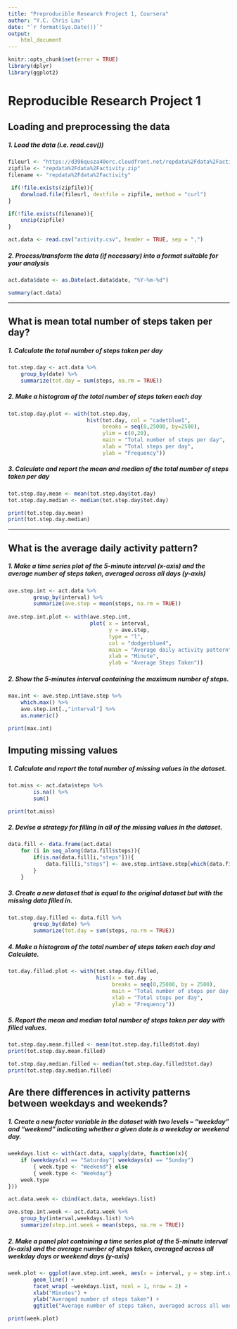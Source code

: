 ```yaml
---
title: "Preproducible Research Project 1, Coursera"
author: "Y.C. Chris Lau"
date: "`r format(Sys.Date())`"
output: 
    html_document
---
```


```r
knitr::opts_chunk$set(error = TRUE)
library(dplyr)
library(ggplot2)
```
# Reproducible Research Project 1

## Loading and preprocessing the data
##### 1. Load the data (i.e. read.csv())

```r
fileurl <- "https://d396qusza40orc.cloudfront.net/repdata%2Fdata%2Factivity.zip"
zipfile <- "repdata%2Fdata%2Factivity.zip"
filename <- "repdata%2Fdata%2Factivity"

 if(!file.exists(zipfile)){
    donwload.file(fileurl, destfile = zipfile, method = "curl")
}

if(!file.exists(filename)){
    unzip(zipfile)
}

act.data <- read.csv("activity.csv", header = TRUE, sep = ",")
```
##### 2. Process/transform the data (if necessary) into a format suitable for your analysis
```r

act.data$date <- as.Date(act.data$date, "%Y-%m-%d")

summary(act.data)
```

-----

## What is mean total number of steps taken per day?
##### 1. Calculate the total number of steps taken per day
```r
tot.step.day <- act.data %>%
    group_by(date) %>%
    summarize(tot.day = sum(steps, na.rm = TRUE))
```
##### 2. Make a histogram of the total number of steps taken each day
```r
tot.step.day.plot <- with(tot.step.day, 
                         hist(tot.day, col = "cadetblue1",
                              breaks = seq(0,25000, by=2500),
                              ylim = c(0,20),
                              main = "Total number of steps per day",
                              xlab = "Total steps per day",
                              ylab = "Frequency"))
```

##### 3. Calculate and report the mean and median of the total number of steps taken per day

```r
tot.step.day.mean <- mean(tot.step.day$tot.day)
tot.step.day.median <- median(tot.step.day$tot.day)

print(tot.step.day.mean)
print(tot.step.day.median)
```

-----

## What is the average daily activity pattern?
##### 1. Make a time series plot of the 5-minute interval (x-axis) and the average number of steps taken, averaged across all days (y-axis)

```r
ave.step.int <- act.data %>%
        group_by(interval) %>%
        summarize(ave.step = mean(steps, na.rm = TRUE))
    
ave.step.int.plot <- with(ave.step.int, 
                          plot( x = interval,
                                y = ave.step,
                                type = "l",
                                col = "dodgerblue4",
                                main = "Average daily activity pattern",
                                xlab = "Minute",
                                ylab = "Average Steps Taken"))
```

##### 2. Show the 5-minutes interval containing the maximum number of steps.
```r
max.int <- ave.step.int$ave.step %>%
    which.max() %>%
    ave.step.int[.,"interval"] %>%
    as.numeric()

print(max.int)
```

## Imputing missing values

##### 1. Calculate and report the total number of missing values in the dataset.
```r
tot.miss <- act.data$steps %>%
        is.na() %>%
        sum()

print(tot.miss)
```

##### 2. Devise a strategy for filling in all of the missing values in the dataset.

```r
data.fill <- data.frame(act.data)
    for (i in seq_along(data.fill$steps)){
        if(is.na(data.fill[i,"steps"])){
            data.fill[i,"steps"] <- ave.step.int$ave.step[which(data.fill[i,"interval"] == ave.step.int$interval)]
        }
    }
```

##### 3. Create a new dataset that is equal to the original dataset but with the missing data filled in.

```r
tot.step.day.filled <- data.fill %>%
        group_by(date) %>%
        summarize(tot.day = sum(steps, na.rm = TRUE))
```

##### 4. Make a histogram of the total number of steps taken each day and Calculate.
```r
tot.day.filled.plot <- with(tot.step.day.filled,
                            hist(x = tot.day ,
                                 breaks = seq(0,25000, by = 2500),
                                 main = "Total number of steps per day (filled)",
                                 xlab = "Total steps per day",
                                 ylab = "Frequency"))
```

##### 5. Report the mean and median total number of steps taken per day with filled values.

```r
tot.step.day.mean.filled <- mean(tot.step.day.filled$tot.day)
print(tot.step.day.mean.filled)
```
```r
tot.step.day.median.filled <- median(tot.step.day.filled$tot.day)
print(tot.step.day.median.filled)
```

## Are there differences in activity patterns between weekdays and weekends?

##### 1. Create a new factor variable in the dataset with two levels – “weekday” and “weekend” indicating whether a given date is a weekday or weekend day.

```r
weekdays.list <- with(act.data, sapply(date, function(x){
    if (weekdays(x) == "Saturday"| weekdays(x) == "Sunday")
        { week.type <- "Weekend"} else
        { week.type <- "Weekday"}
    week.type
}))

act.data.week <- cbind(act.data, weekdays.list)

ave.step.int.week <- act.data.week %>%
    group_by(interval,weekdays.list) %>%
    summarize(step.int.week = mean(steps, na.rm = TRUE))
```

##### 2. Make a panel plot containing a time series plot of the 5-minute interval (x-axis) and the average number of steps taken, averaged across all weekday days or weekend days (y-axis)

```r
week.plot <- ggplot(ave.step.int.week, aes(x = interval, y = step.int.week, color = weekdays.list)) + 
        geom_line() +
        facet_wrap( ~weekdays.list, ncol = 1, nrow = 2) +
        xlab("Minutes") +
        ylab("Averaged number of steps taken") +
        ggtitle("Average number of steps taken, averaged across all weekday days or weekend days")

print(week.plot)
```
    
